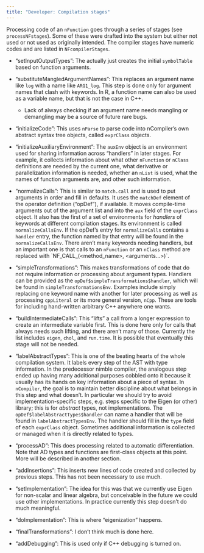 ```yaml
---
title: "Developer: Compilation stages"
---
```


Processing code of an `nFunction` goes through a series of stages (see `processNFstages`). Some of these were drafted into the system but either not used or not used as originally intended. The compiler stages have numeric codes and are listed in `NFcompilerStages`.

-   "setInputOutputTypes": The actually just creates the initial `symbolTable` based on function arguments.

-   "substituteMangledArgumentNames": This replaces an argument name like `log` with a name like `ARG1_log`. This step is done only for argument names that clash with keywords. In R, a function name can also be used as a variable name, but that is not the case in C++.

    -   Lack of always checking if an argument name needs mangling or demangling may be a source of future rare bugs.

-   "initializeCode": This uses `nParse` to parse code into nCompiler's own abstract syntax tree objects, called `exprClass` objects.

-   "initializeAuxiliaryEnvironment": The `auxEnv` object is an environment used for sharing information across "handlers" in later stages. For example, it collects information about what other `nFunction` or `nClass` definitions are needed by the current one, what derivative or parallelization information is needed, whether an `nList` is used, what the names of function arguments are, and other such information.

-   "normalizeCalls": This is similar to `match.call` and is used to put arguments in order and fill in defaults. It uses the `matchDef` element of the operator definition ("opDef"), if available. It moves compile-time arguments out of the argument list and into the `aux` field of the `exprClass` object. It also has the first of a set of environments for *handlers* of keywords at different compilation stages. Its environment is called `normalizeCallsEnv`. If the opDef's entry for `normalizeCalls` contains a `handler` entry, the function named by that entry will be found in the `normalizeCallsEnv`. There aren't many keywords needing handlers, but an important one is that calls to an `nFunction` or an `nClass` method are replaced with \`NF_CALL\_(\<method_name\>, \<arguments...\>)\`.

-   "simpleTransformations": This makes transformations of code that do not require information or processing about argument types. Handlers can be provided as the `opDef$simpleTransformations$handler`, which will be found in `simpleTransformationsEnv`. Examples include simply replacing one keyword name with another for later processing as well as processing `cppLiteral` or its more general version, `nCpp`. These are tools for including hand-written arbitrary C++ anywhere one wants.

-   "buildIntermediateCalls": This "lifts" a call from a longer expression to create an intermediate variable first. This is done here only for calls that always needs such lifting, and there aren't many of those. Currently the list includes `eigen`, `chol`, and `run.time`. It is possible that eventually this stage will not be needed.

-   "labelAbstractTypes": This is one of the beating hearts of the whole compilation system. It labels every step of the AST with type information. In the predecessor nimble compiler, the analogous step ended up having many additional purposes cobbled onto it because it usually has its hands on key information about a piece of syntax. In `nCompiler`, the goal is to maintain better discipline about what belongs in this step and what doesn't. In particular we should try to avoid implementation-specific steps, e.g. steps specific to the Eigen (or other) library; this is for *abstract* types, not implementations. The `opDef$labelAbstractTypes$handler` can name a handler that will be found in `labelAbstractTypesEnv`. The handler should fill in the `type` field of each `exprClass` object. Sometimes additional information is collected or managed when it is directly related to types.

-   "processAD": This does processing related to automatic differentiation. Note that AD types and functions are first-class objects at this point. More will be described in another section.

-   "addInsertions": This inserts new lines of code created and collected by previous steps. This has not been necessary to use much.

-   "setImplementation": The idea for this was that we currently use Eigen for non-scalar and linear algebra, but conceivable in the future we could use other implementations. In practice currently this step doesn't do much meaningful.

-   "doImplementation": This is where "eigenization" happens.

-   "finalTransformations": I don't think much is done here.

-   "addDebugging": This is used only if C++ debugging is turned on.
